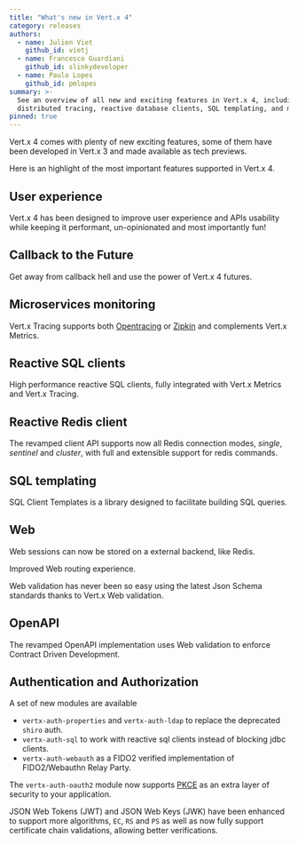 ```yaml
---
title: "What's new in Vert.x 4"
category: releases
authors:
  - name: Julien Viet
    github_id: vietj
  - name: Francesco Guardiani
    github_id: slinkydeveloper
  - name: Paulo Lopes
    github_id: pmlopes
summary: >-
  See an overview of all new and exciting features in Vert.x 4, including futures,
  distributed tracing, reactive database clients, SQL templating, and more.
pinned: true
---
```


Vert.x 4 comes with plenty of new exciting features, some of them have been developed in Vert.x 3 and made available
as tech previews.

Here is an highlight of the most important features supported in Vert.x 4.

## User experience

Vert.x 4 has been designed to improve user experience and APIs usability while keeping it
performant, un-opinionated and most importantly fun!

## Callback to the Future

Get away from callback hell and use the power of Vert.x 4 futures.

## Microservices monitoring

Vert.x Tracing supports both [Opentracing](https://opentracing.io/) or [Zipkin](https://zipkin.io/) and
complements Vert.x Metrics.

## Reactive SQL clients

High performance reactive SQL clients, fully integrated with Vert.x Metrics and Vert.x Tracing.

## Reactive Redis client

The revamped client API supports now all Redis connection modes, _single_, _sentinel_ and _cluster_, with full
and extensible support for redis commands.

## SQL templating

SQL Client Templates is a library designed to facilitate building SQL queries.

## Web

Web sessions can now be stored on a external backend, like Redis.

Improved Web routing experience.

Web validation has never been so easy using the latest Json Schema standards thanks to Vert.x Web validation.

## OpenAPI

The revamped OpenAPI implementation uses Web validation to enforce Contract Driven Development.

## Authentication and Authorization

A set of new modules are available

- `vertx-auth-properties` and `vertx-auth-ldap` to replace the deprecated `shiro` auth.
- `vertx-auth-sql` to work with reactive sql clients instead of blocking jdbc clients.
- `vertx-auth-webauth` as a FIDO2 verified implementation of FIDO2/Webauthn Relay Party.

The `vertx-auth-oauth2` module now supports [PKCE](https://tools.ietf.org/html/rfc7636) as an extra layer of
security to your application.

JSON Web Tokens (JWT) and JSON Web Keys (JWK) have been enhanced to support more algorithms, `EC`, `RS` and `PS`
as well as now fully support certificate chain validations, allowing better verifications.
